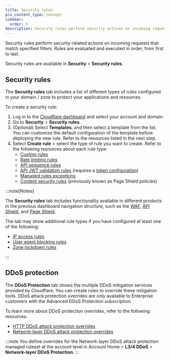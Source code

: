 ```yaml
---
title: Security rules
pcx_content_type: concept
sidebar:
  order: 5
description: Security rules perform security actions on incoming requests that match specified filters.
---
```


Security rules perform security-related actions on incoming requests that match specified filters. Rules are evaluated and executed in order, from first to last.

Security rules are available in **Security** > **Security rules**.

## Security rules

The **Security rules** tab includes a list of different types of rules configured in your domain / zone to protect your applications and resources.

To create a security rule:

1. Log in to the [Cloudflare dashboard](https://dash.cloudflare.com/) and select your account and domain.
2. Go to **Security** > **Security rules**.
3. (Optional) Select **Templates**, and then select a template from the list. You can customize the default configuration of the template before deploying the new rule. Refer to the resources listed in the next step.
4. Select **Create rule** > select the type of rule you want to create. Refer to the following resources about each rule type:
   - [Custom rules](/waf/custom-rules/create-dashboard/#rule-form)
   - [Rate limiting rules](/waf/rate-limiting-rules/create-zone-dashboard/#rule-form)
   - [API sequence rules](/api-shield/security/sequence-mitigation/#rule-form)
   - [API JWT validation rules](/api-shield/security/jwt-validation/#rule-form) (requires a [token configuration](/security/settings/#all-settings))
   - [Managed rules exceptions](/waf/managed-rules/waf-exceptions/define-dashboard/#2-define-basic-exception-parameters)
   - [Content security rules](/page-shield/policies/create-dashboard/#rule-form) (previously known as Page Shield policies)

:::note[Notes]

The **Security rules** tab includes functionality available in different products in the previous dashboard navigation structure, such as the [WAF](/waf/), [API Shield](/api-shield/), and [Page Shield](/page-shield/).

The tab may show additional rule types if you have configured at least one of the following:

- [IP access rules](/waf/tools/ip-access-rules/)
- [User agent blocking rules](/waf/tools/user-agent-blocking/)
- [Zone lockdown rules](/waf/tools/zone-lockdown/)

:::

## DDoS protection

The **DDoS Protection** tab shows the multiple DDoS mitigation services provided by Cloudflare. You can create rules to override these mitigation tools. DDoS attack protection overrides are only available to Enterprise customers with the Advanced DDoS Protection subscription.

To learn more about DDoS protection overrides, refer to the following resources:

- [HTTP DDoS attack protection overrides](/ddos-protection/managed-rulesets/http/override-expressions/)
- [Network-layer DDoS attack protection overrides](/ddos-protection/managed-rulesets/network/override-expressions/)

:::note
You define overrides for the Network-layer DDoS attack protection managed ruleset at the account level in Account Home > **L3/4 DDoS** > **Network-layer DDoS Protection**.
:::

